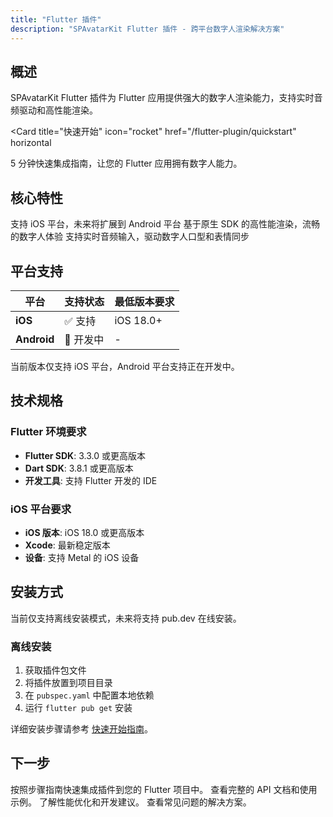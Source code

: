 ```yaml
---
title: "Flutter 插件"
description: "SPAvatarKit Flutter 插件 - 跨平台数字人渲染解决方案"
---
```


## 概述

SPAvatarKit Flutter 插件为 Flutter 应用提供强大的数字人渲染能力，支持实时音频驱动和高性能渲染。

<Card
  title="快速开始"
  icon="rocket"
  href="/flutter-plugin/quickstart"
  horizontal
>
  5 分钟快速集成指南，让您的 Flutter 应用拥有数字人能力。
</Card>

## 核心特性

<CardGroup cols={3}>
  <Card
    title="跨平台支持"
    icon="mobile"
  >
    支持 iOS 平台，未来将扩展到 Android 平台
  </Card>
  <Card
    title="实时渲染"
    icon="bolt"
  >
    基于原生 SDK 的高性能渲染，流畅的数字人体验
  </Card>
  <Card
    title="音频驱动"
    icon="microphone"
  >
    支持实时音频输入，驱动数字人口型和表情同步
  </Card>
</CardGroup>

## 平台支持

| 平台 | 支持状态 | 最低版本要求 |
|------|----------|-------------|
| **iOS** | ✅ 支持 | iOS 18.0+ |
| **Android** | 🚧 开发中 | - |

<Warning>
当前版本仅支持 iOS 平台，Android 平台支持正在开发中。
</Warning>

## 技术规格

### Flutter 环境要求

- **Flutter SDK**: 3.3.0 或更高版本
- **Dart SDK**: 3.8.1 或更高版本
- **开发工具**: 支持 Flutter 开发的 IDE

### iOS 平台要求

- **iOS 版本**: iOS 18.0 或更高版本
- **Xcode**: 最新稳定版本
- **设备**: 支持 Metal 的 iOS 设备

## 安装方式

<Info>
当前仅支持离线安装模式，未来将支持 pub.dev 在线安装。
</Info>

### 离线安装

1. 获取插件包文件
2. 将插件放置到项目目录
3. 在 `pubspec.yaml` 中配置本地依赖
4. 运行 `flutter pub get` 安装

详细安装步骤请参考 [快速开始指南](/flutter-plugin/quickstart)。

## 下一步

<CardGroup cols={2}>
<Card title="快速开始" icon="play" href="/flutter-plugin/quickstart">
  按照步骤指南快速集成插件到您的 Flutter 项目中。
</Card>

<Card title="API 参考" icon="code" href="/flutter-plugin/api-reference">
  查看完整的 API 文档和使用示例。
</Card>

<Card title="最佳实践" icon="lightbulb" href="/flutter-plugin/best-practices">
  了解性能优化和开发建议。
</Card>

<Card title="常见问题" icon="question" href="/flutter-plugin/faq">
  查看常见问题的解决方案。
</Card>
</CardGroup>